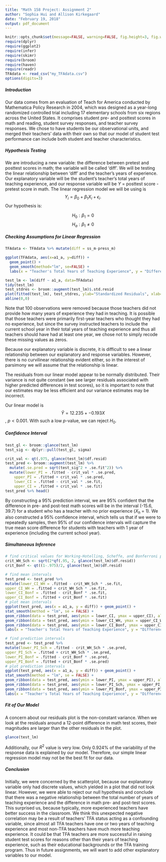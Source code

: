 ```yaml
---
title: "Math 158 Project: Assignment 2"
author: "Sophia Hui and Allison Kirkegaard"
date: "February 19, 2018"
output: pdf_document
---
```


```r
knitr::opts_chunk$set(message=FALSE, warning=FALSE, fig.height=3, fig.width=5, fig.align = "center")
require(dplyr)
require(ggplot2)
require(infer)
require(skimr)
require(broom)
require(haven)
require(readr)
TFAdata <- read_csv("my_TFAdata.csv")
options(digits=3)
```
##### Introduction

Our data comes from an evaluation of Teach for America conducted by Mathematica Policy Research in 2004, which was designed as a year-long randomized controlled trial including 17 elementary schools from six regions across the United States. It comprises student pre- and posttest scores in math and reading, student survey responses, and teacher survey responses. We chose to have students be our observational units, and merged their teachers' data with their own so that our model of student test performance can include both student and teacher characteristics.

##### Hypothesis Testing

We are introducing a new variable: the difference between pretest and posttest scores in math; the variable will be called 'diff'. We will be testing the linear relationship between 'diff' and the teacher's years of experience. Our explanatory variable will be the student's teacher's total years of teaching experience, and our response variable will be $Y$ = posttest score - pretest score in math. The linear regression model we will be using is $$ Y_i = \beta_0 + \beta_1 X_i + \epsilon_i.$$ Our hypothesis is:

$$ H_0: \beta_1 = 0$$
$$ H_a: \beta_1\neq 0$$

##### Checking Assumptions for Linear Regression

```r
TFAdata <- TFAdata %>% mutate(diff = ss_m-press_m)

ggplot(TFAdata, aes(x=a1_a, y=diff)) +
  geom_point() + 
  geom_smooth(method="lm", se=FALSE) +
  labs(x = "Teacher's Total Years of Teaching Experience", y = "Difference in Math Test Scores", title = "Difference in Math Test Scores vs. Teacher's Years of Experience")

test_lm <- lm(diff ~ a1_a, data=TFAdata)
tidy(test_lm)
test_stdres <- broom::augment(test_lm)$.std.resid
plot(fitted(test_lm), test_stdres, ylab="Standardized Residuals", xlab="Predicted Difference in Math Test Scores", main="Residuals of Difference in Math Test Scores vs. Teacher's Experience Model")
abline(0,0)
```

Note that 100 observations were removed because those teachers did not provide how many years of experience they had in teaching. It is possible that those teachers were primarily first-year teachers who thought they had no experience, but since the survey instructed teachers to include the current school year in their total years of teaching experience and thus all teachers should have had at least one year, we chose not to simply recode these missing values as zeros.

Because our explanatory variable is discrete, it is difficult to see a linear relationship between our explanatory and response variables. However, there is no curvilinear relationship evident either, so in the interest of parsimony we will assume that the relationship is linear. 

The residuals from our linear model appear to be normally distributed. Their variance is not quite constant (we see larger residuals associated with higher predicted differences in test scores), so it is important to note that our estimates may be less efficient and our variance estimates may be incorrect.

Our linear model is $$\hat{Y}=12.235 + -0.193X$$, $p < 0.001$. With such a low $p$-value, we can reject $H_0$. 

##### Confidence Interval
```r
test_gl <- broom::glance(test_lm)
test_sig <- dplyr::pull(test_gl, sigma)

crit_val <- qt(.975, glance(test_lm)$df.resid)
test_pred <- broom::augment(test_lm) %>%
  mutate(.se.pred = sqrt(test_sig^2 + .se.fit^2)) %>%
  mutate(lower_PI = .fitted - crit_val * .se.pred,
    upper_PI = .fitted + crit_val * .se.pred,
    lower_CI = .fitted - crit_val * .se.fit,
    upper_CI = .fitted + crit_val * .se.fit)
test_pred %>% head()
```
By constructing a 95% prediction interval, we are 95% confident that the difference in pre- and post-test math scores will be in the interval (-15.6, 39.7) for a student who has a teacher with no prior experience ($X_h$ = 1). We also constructed a 95% confidence interval, which tells us that if we were to repeatedly samples, then 95% of our confidence intervals will capture the true mean score difference for students with teachers with 1 year of experience (including the current school year). 

##### Simultaneous Inference
```r
# find critical values for Working-Hotelling, Scheffe, and Bonferroni procedures
crit_WH_Sch <- sqrt(2*qf(.95, 2, glance(test_lm)$df.resid))
crit_Bonf <- qt((1-.975)/2, glance(test_lm)$df.resid)

# find mean intervals
test_pred <- test_pred %>%
mutate(lower_CI_WH = .fitted - crit_WH_Sch * .se.fit,
upper_CI_WH = .fitted + crit_WH_Sch * .se.fit,
lower_CI_Bonf = .fitted - crit_Bonf * .se.fit,
upper_CI_Bonf = .fitted + crit_Bonf * .se.fit)
# plot mean intervals
ggplot(test_pred, aes(x = a1_a, y = diff)) + geom_point() +
stat_smooth(method = "lm", se = FALSE) +
geom_ribbon(data = test_pred, aes(ymin = lower_CI, ymax = upper_CI), alpha = .2, fill = "purple") +
geom_ribbon(data = test_pred, aes(ymin = lower_CI_WH, ymax = upper_CI_WH), alpha = .2, fill = "green") +
geom_ribbon(data = test_pred, aes(ymin = lower_CI_Bonf, ymax = upper_CI_Bonf), alpha = .2, fill = "blue") +
labs(x = "Teacher's Total Years of Teaching Experience", y = "Difference in Math Test Scores", title = "Difference in Math Test Scores vs. Teacher's Years of Experience")

# find prediction intervals
test_pred <- test_pred %>%
mutate(lower_PI_Sch = .fitted - crit_WH_Sch * .se.pred,
upper_PI_Sch = .fitted + crit_WH_Sch * .se.pred,
lower_PI_Bonf = .fitted - crit_Bonf * .se.pred,
upper_PI_Bonf = .fitted + crit_Bonf * .se.pred)
# plot prediction intervals
ggplot(test_pred, aes(x = a1_a, y = diff)) + geom_point() +
stat_smooth(method = "lm", se = FALSE) +
geom_ribbon(data = test_pred, aes(ymin = lower_PI, ymax = upper_PI), alpha = .2, fill = "purple") +
geom_ribbon(data = test_pred, aes(ymin = lower_PI_Sch, ymax = upper_PI_Sch), alpha = .2, fill = "green") +
geom_ribbon(data = test_pred, aes(ymin = lower_PI_Bonf, ymax = upper_PI_Bonf), alpha = .2, fill = "blue") +
labs(x = "Teacher's Total Years of Teaching Experience", y = "Difference in Math Test Scores", title = "Difference in Math Test Scores vs. Teacher's Years of Experience")
```

##### Fit of Our Model
A concern about our residuals plot is the non-constant variance. When we look at the residuals around a 12-point difference in math test scores, their magnitudes are larger than the other residuals in the plot. 
```r
glance(test_lm)
```
Additionally, our $R^2$ value is very low. Only 0.924% of the variability of the response data is explained by our model. Therefore, our simple linear regression model may not be the best fit for our data.

##### Conclusion
Initially, we were concerned by the scatterplot, because our explanatory variable only had discrete values, which yielded in a plot that did not look linear. However, we were able to reject our null hypothesis and conclude that there was a negative relationship between the total number of years of teaching experience and the difference in math pre- and post-test scores. This surprised us, because typically, more experienced teachers have better success in the classroom. We think this unexpected negative correlation may be a result of teachers' TFA status acting as a confounding variable, since almost all TFA teachers have one or two years of teaching experience and most non-TFA teachers have much more teaching experience. It could be that TFA teachers are more successful in raising student test scores for reasons other than their years of teaching experience, such as their educational backgrounds or the TFA training program. Thus in future assignments, we will want to add other explanatory variables to our model.

